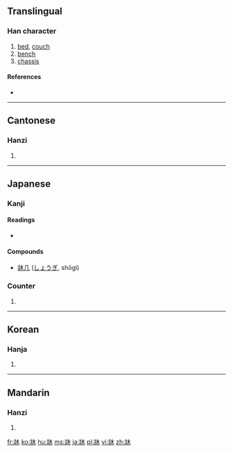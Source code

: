 {{also|床}}
==Translingual==

===Han character===
{{Han char|rn=90|rad=爿|as=04|sn=8|four=|canj=女一木 (VMD)}}

# [[bed]], [[couch]]
# [[bench]]
# [[chassis]]

====References====
* {{Han ref|kx=0691.150|dkj=19763|dj=1104.110|hdz=42374.040|uh=7240|ud=29248}}

----

==Cantonese==

===Hanzi===
{{yue-hanzi|jyut=|y=chong4}}

# {{defn|lang=yue|sort=爿04}}

----

==Japanese==

===Kanji===
{{ja-kanji|grade=|rs=爿04}}

====Readings====
* {{ja-readings|on=[[そう]] (sō), [[しょう]] (shō)|kun=[[ゆか]] (yuka)}}

====Compounds====
* [[牀几]] ([[しょうぎ]], shōgi)

===Counter===
{{ja-pos|しょう|counter}}

# {{alternative form of|床|lang=ja}}

----

==Korean==

===Hanja===
{{ko-hanja|hangeul=상|eumhun=|rv=sang|mr=sang|y=sang}}

# {{defn|lang=ko|sort=爿04}}

----

==Mandarin==

===Hanzi===
{{cmn-hanzi|pin=[[chuáng]] ([[chuang2]]), [[pàn]] ([[pan4]]), [[piān]] ([[pian1]])|wg=ch'uang<sup>2</sup>, p'an<sup>4</sup>, p'ien<sup>1</sup>}}

# {{defn|lang=cmn|sort=爿04}}

[[fr:牀]]
[[ko:牀]]
[[hu:牀]]
[[ms:牀]]
[[ja:牀]]
[[pl:牀]]
[[vi:牀]]
[[zh:牀]]